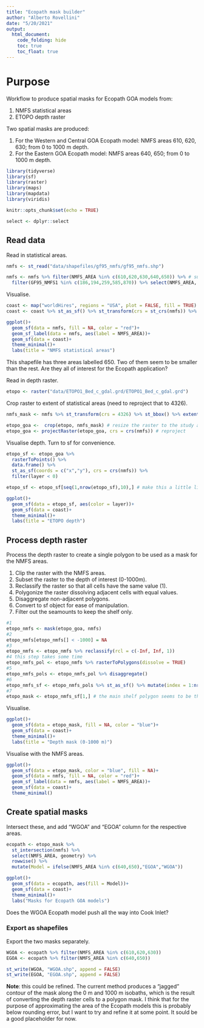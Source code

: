 ```yaml
---
title: "Ecopath mask builder"
author: "Alberto Rovellini"
date: "5/20/2021"
output: 
  html_document:
    code_folding: hide
    toc: true
    toc_float: true
---
```


# Purpose

Workflow to produce spatial masks for Ecopath GOA models from:

1. NMFS statistical areas
2. ETOPO depth raster

Two spatial masks are produced: 

1. For the Western and Central GOA Ecopath model: NMFS areas 610, 620, 630; from 0 to 1000 m depth.
2. For the Eastern GOA Ecopath model: NMFS areas 640, 650; from 0 to 1000 m depth.

```r
library(tidyverse)
library(sf)
library(raster)
library(maps)
library(mapdata)
library(viridis)
```

```r
knitr::opts_chunk$set(echo = TRUE)
```

```r
select <- dplyr::select
```

## Read data

Read in statistical areas.
```r
nmfs <- st_read("data/shapefiles/gf95_nmfs/gf95_nmfs.shp")
```

```r
nmfs <- nmfs %>% filter(NMFS_AREA %in% c(610,620,630,640,650)) %>% # subset to 610-650
  filter(GF95_NMFS1 %in% c(186,194,259,585,870)) %>% select(NMFS_AREA, geometry)
```

Visualise.
```r
coast <- map("worldHires", regions = "USA", plot = FALSE, fill = TRUE)
coast <- coast %>% st_as_sf() %>% st_transform(crs = st_crs(nmfs)) %>% st_crop(st_bbox(nmfs))

ggplot()+
  geom_sf(data = nmfs, fill = NA, color = "red")+
  geom_sf_label(data = nmfs, aes(label = NMFS_AREA))+
  geom_sf(data = coast)+
  theme_minimal()+
  labs(title = "NMFS statistical areas")
```
This shapefile has three areas labelled 650. Two of them seem to be smaller than the rest. Are they all of interest for the Ecopath application?

Read in depth raster.
```r
etopo <- raster("data/ETOPO1_Bed_c_gdal.grd/ETOPO1_Bed_c_gdal.grd")
```
Crop raster to extent of statistical areas (need to reproject that to 4326).
```r
nmfs_mask <- nmfs %>% st_transform(crs = 4326) %>% st_bbox() %>% extent() # get extent in 4326

etopo_goa <-  crop(etopo, nmfs_mask) # resize the raster to the study area
etopo_goa <- projectRaster(etopo_goa, crs = crs(nmfs)) # reproject
```

Visualise depth. Turn to sf for convenience.
```r
etopo_sf <- etopo_goa %>% 
  rasterToPoints() %>% 
  data.frame() %>% 
  st_as_sf(coords = c("x","y"), crs = crs(nmfs)) %>% 
  filter(layer < 0)

etopo_sf <- etopo_sf[seq(1,nrow(etopo_sf),10),] # make this a little lighter for plotting

ggplot()+
  geom_sf(data = etopo_sf, aes(color = layer))+
  geom_sf(data = coast)+
  theme_minimal()+
  labs(title = "ETOPO depth")
```

## Process depth raster

Process the depth raster to create a single polygon to be used as a mask for the NMFS areas. 

1. Clip the raster with the NMFS areas.
2. Subset the raster to the depth of interest (0-1000m).
3. Reclassify the raster so that all cells have the same value (1).
4. Polygonize the raster dissolving adjacent cells with equal values.
5. Disaggregate non-adjacent polygons.
6. Convert to sf object for ease of manipulation.
7. Filter out the seamounts to keep the shelf only.
```r
#1
etopo_nmfs <- mask(etopo_goa, nmfs)
#2
etopo_nmfs[etopo_nmfs[] < -1000] = NA
#3
etopo_nmfs <- etopo_nmfs %>% reclassify(rcl = c(-Inf, Inf, 1))
#4 this step takes some time
etopo_nmfs_pol <- etopo_nmfs %>% rasterToPolygons(dissolve = TRUE)
#5
etopo_nmfs_pols <- etopo_nmfs_pol %>% disaggregate()
#6
etopo_nmfs_sf <- etopo_nmfs_pols %>% st_as_sf() %>% mutate(index = 1:nrow(.))
#7
etopo_mask <- etopo_nmfs_sf[1,] # the main shelf polygon seems to be the first row
```

Visualise.
```r
ggplot()+
  geom_sf(data = etopo_mask, fill = NA, color = "blue")+
  geom_sf(data = coast)+
  theme_minimal()+
  labs(title = "Depth mask (0-1000 m)")
```

Visualise with the NMFS areas.
```r
ggplot()+
  geom_sf(data = etopo_mask, color = "blue", fill = NA)+
  geom_sf(data = nmfs, fill = NA, color = "red")+
  geom_sf_label(data = nmfs, aes(label = NMFS_AREA))+
  geom_sf(data = coast)+
  theme_minimal()
```

## Create spatial masks

Intersect these, and add "WGOA" and "EGOA" column for the respective areas.
```r
ecopath <- etopo_mask %>% 
  st_intersection(nmfs) %>% 
  select(NMFS_AREA, geometry) %>%
  rowwise() %>%
  mutate(Model = ifelse(NMFS_AREA %in% c(640,650),"EGOA","WGOA"))

ggplot()+
  geom_sf(data = ecopath, aes(fill = Model))+
  geom_sf(data = coast)+
  theme_minimal()+
  labs("Masks for Ecopath GOA models")
```
Does the WGOA Ecopath model push all the way into Cook Inlet?

### Export as shapefiles

Export the two masks separately.
```r
WGOA <- ecopath %>% filter(NMFS_AREA %in% c(610,620,630))
EGOA <- ecopath %>% filter(NMFS_AREA %in% c(640,650))

st_write(WGOA, "WGOA.shp", append = FALSE)
st_write(EGOA, "EGOA.shp", append = FALSE)
```

**Note**: this could be refined. The current method produces a "jagged" contour of the mask along the 0 m and 1000 m isobaths, which is the result of converting the depth raster cells to a polygon mask. I think that for the purpose of approximating the area of the Ecopath models this is probably below rounding error, but I want to try and refine it at some point. It sould be a good placeholder for now.